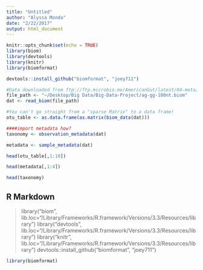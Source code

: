 ```yaml
---
title: "Untitled"
author: "Alyssa Monda"
date: "2/22/2017"
output: html_document
---
```


```r
knitr::opts_chunk$set(echo = TRUE)
library(biom)
library(devtools)
library(knitr)
library(biomformat)
```

```r
devtools::install_github("biomformat", "joey711")
```

```r
#Data downloaded from ftp://ftp.microbio.me/AmericanGut/latest/04-meta/ag-gg-100nt.biom
file_path <- "~/Desktop/Big Data/Big-Data-Project/ag-gg-100nt.biom"
dat <- read_biom(file_path)
```
```r
#You can't go straight from a "sparse Matrix" to a data frame! 
otu_table <- as.data.frame(as.matrix(biom_data(dat)))
```

```r
####import metadata how?
taxonomy <- observation_metadata(dat)
```

```r
metadata <- sample_metadata(dat)
```


```r
head(otu_table[,1:10])
```


```r
head(metadata[,1:4])
```


```r
head(taxonomy)
```


## R Markdown

> library("biom", lib.loc="/Library/Frameworks/R.framework/Versions/3.3/Resources/library")
> library("devtools", lib.loc="/Library/Frameworks/R.framework/Versions/3.3/Resources/library")
> library("knitr", lib.loc="/Library/Frameworks/R.framework/Versions/3.3/Resources/library")
devtools::install_github("biomformat", "joey711")


```r
library(biomformat)
```

